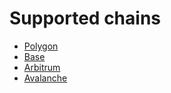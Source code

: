 # Supported chains

- [Polygon](https://polygon.technology/)
- [Base](https://www.base.org/)
- [Arbitrum](https://arbitrum.io/)
- [Avalanche](https://www.avax.network/)


